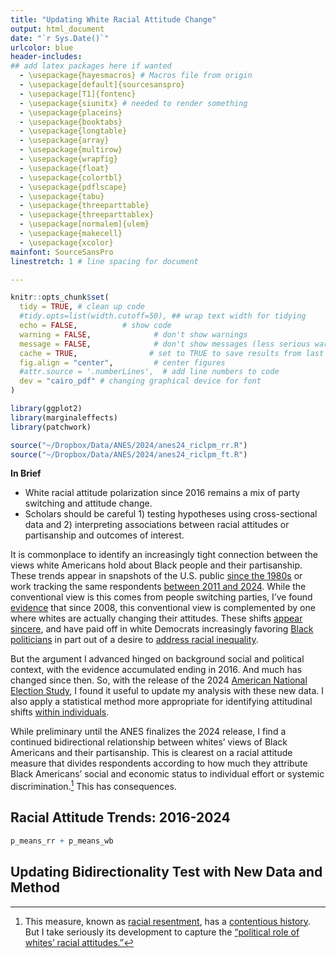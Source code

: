 ```yaml
---
title: "Updating White Racial Attitude Change"
output: html_document
date: "`r Sys.Date()`"
urlcolor: blue
header-includes: 
## add latex packages here if wanted 
  - \usepackage{hayesmacros} # Macros file from origin
  - \usepackage[default]{sourcesanspro}
  - \usepackage[T1]{fontenc}
  - \usepackage{siunitx} # needed to render something
  - \usepackage{placeins}
  - \usepackage{booktabs}
  - \usepackage{longtable}
  - \usepackage{array}
  - \usepackage{multirow}
  - \usepackage{wrapfig}
  - \usepackage{float}
  - \usepackage{colortbl}
  - \usepackage{pdflscape}
  - \usepackage{tabu}
  - \usepackage{threeparttable}
  - \usepackage{threeparttablex}
  - \usepackage[normalem]{ulem}
  - \usepackage{makecell}
  - \usepackage{xcolor}
mainfont: SourceSansPro
linestretch: 1 # line spacing for document

---
```


```r
knitr::opts_chunk$set(
  tidy = TRUE, # clean up code
  #tidy.opts=list(width.cutoff=50), ## wrap text width for tidying
  echo = FALSE,          # show code
  warning = FALSE,              # don't show warnings
  message = FALSE,              # don't show messages (less serious warnings)
  cache = TRUE,                # set to TRUE to save results from last compilation, otherwise re-runs all code even if it hasn't changed
  fig.align = "center",         # center figures
  #attr.source = '.numberLines',  # add line numbers to code
  dev = "cairo_pdf" # changing graphical device for font
)
```

```r
library(ggplot2)
library(marginaleffects)
library(patchwork)
```

```r
source("~/Dropbox/Data/ANES/2024/anes24_riclpm_rr.R")
source("~/Dropbox/Data/ANES/2024/anes24_riclpm_ft.R")
```

**In Brief**

* White racial attitude polarization since 2016 remains a mix of party switching and attitude change.
* Scholars should be careful 1) testing hypotheses using cross-sectional data and 2) interpreting associations between racial attitudes or partisanship and outcomes of interest.


It is commonplace to identify an increasingly tight connection between the views white Americans hold about Black people and their partisanship. These trends appear in snapshots of the U.S. public [since the 1980s](https://academic.oup.com/poq/article/86/S1/576/6617224) or work tracking the same respondents [between 2011 and 2024](https://democracyfund.org/idea/pushed-and-pulled/). While the conventional view is this comes from people switching parties, I've found [evidence](https://www.amengelhardt.com/files/engelhardt_PID_racial_attitudes_bjps.pdf) that since 2008, this conventional view is complemented by one where whites are actually changing their attitudes. These shifts [appear sincere](https://www.amengelhardt.com/files/engelhardt_attitude_change_ajps.pdf), and have paid off in white Democrats increasingly favoring [Black politicians](https://osf.io/preprints/osf/bjhz2) in part out of a desire to [address racial inequality](https://www.cambridge.org/core/journals/american-political-science-review/article/white-democrats-growing-support-for-black-politicians-in-the-era-of-the-great-awokening/CD6861093C88839E6955F4BCC5BEA339).

But the argument I advanced hinged on background social and political context, with the evidence accumulated ending in 2016. And much has changed since then. So, with the release of the 2024 [American National Election Study](https://electionstudies.org/data-center/2024-time-series-study/), I found it useful to update my analysis with these new data. I also apply a statistical method more appropriate for identifying attitudinal shifts [within individuals](http://doi.apa.org/getdoi.cfm?doi=10.1037/a0038889).

While preliminary until the ANES finalizes the 2024 release, I find a continued bidirectional relationship between whites' views of Black Americans and their partisanship. This is clearest on a racial attitude measure that divides respondents according to how much they attribute Black Americans' social and economic status to individual effort or systemic discrimination.[^1] This has consequences.

[^1]: This measure, known as [racial resentment](https://press.uchicago.edu/ucp/books/book/chicago/D/bo3620441.html), has a [contentious history](https://press.uchicago.edu/ucp/books/book/chicago/R/bo3617330.html). But I take seriously its development to capture the ["political role of whites' racial attitudes."](https://psycnet.apa.org/record/1988-97566-004)


## Racial Attitude Trends: 2016-2024

```r
p_means_rr + p_means_wb
```

## Updating Bidirectionality Test with New Data and Method


